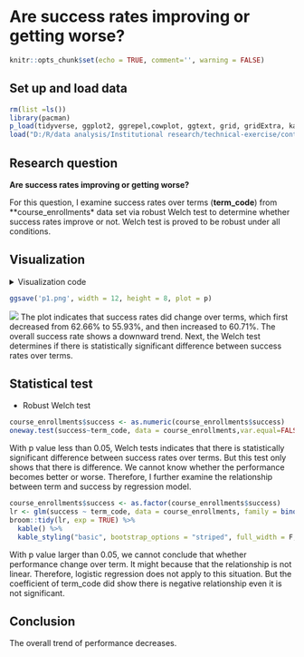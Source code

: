 
# Are success rates improving or getting worse?

```r
knitr::opts_chunk$set(echo = TRUE, comment='', warning = FALSE)
```


## Set up and load data

```r
rm(list =ls())
library(pacman)
p_load(tidyverse, ggplot2, ggrepel,cowplot, ggtext, grid, gridExtra, kableExtra)
load("D:/R/data analysis/Institutional research/technical-exercise/content/docs/questions/data_230214_1659.Rdata")
```

## Research question
**Are success rates improving or getting worse?**

For this question, I examine success rates over terms (**term_code**) from **course_enrollments* data set via robust Welch test to determine whether success rates improve or not. 
Welch test is proved to be robust under all conditions.



## Visualization
<details><summary>Visualization code</summary>
```r
course_enrollments %>%
  group_by(term_code) %>%
  count(success) %>%
  mutate(
    percent = round(100*n/sum(n),2)
    ) %>%
  filter(success == "Y") %>%
  ungroup() %>%
  ggplot(
    aes(x= term_code, y = percent)
    ) +

  geom_line(size = 1, color = "black") +
  geom_point(
    aes(fill = term_code), shape = 21, size = 4.5, show.legend = F) +
  expand_limits(y = 0) +
  geom_text_repel(
    aes(label = precent), 
    size = 6, point.padding = .2) +
  scale_x_continuous(breaks = seq(1,6, by = 1)) +
  scale_y_continuous(
    limits = c(50,70),
    breaks = seq(50,70, by= 5),
    labels = c(0,seq(55, 70, by =5)),
    expand = c(0,0,0.05,0)
  ) +
  labs(
    x = "Term",
    y = "Success rate(%)\n",
    title = "Change in success rate over time"
  ) +
  scale_fill_viridis_c() +
  scale_alpha_discrete('Success rate') +
  theme_classic() +
  theme(
        legend.position = "none",
        axis.title.y = element_text(face = "bold", vjust = 0.9, size = 18),
        axis.title.x = element_text(face = "bold", vjust = 0.9, size = 18),
        axis.text = element_text(colour = "black", size = 16),
        plot.title = element_text(face = "bold", size = 28)
  ) 

gt <- ggplotGrob(p)
is_yaxis <- which(gt$layout$name == "axis-l")
yaxis <- gt$grobs[[is_yaxis]]
# You should grab the polyline child
yline <- yaxis$children[[1]]
yline$x <- unit(rep(1, 4), "npc")
yline$y <- unit(c(0, 0.1, 1, 0.15), "npc")
yline$id <- c(1, 1, 2, 2)
yline$arrow <- arrow(angle = 90)
yaxis$children[[1]] <- yline
gt$grobs[[is_yaxis]] <- yaxis
# grid plotting syntax
p <- grid.arrange(gt)      
```
</details>


```r
ggsave('p1.png', width = 12, height = 8, plot = p)
```


![](/images/p1.png)
The plot indicates that success rates did change over terms, which first decreased from 62.66% to 55.93%, and then increased to 60.71%. The overall success rate shows a downward trend. Next, the Welch test determines if there is statistically significant difference between success rates over terms.


## Statistical test
+ Robust Welch test
```r
course_enrollments$success <- as.numeric(course_enrollments$success)
oneway.test(success~term_code, data = course_enrollments,var.equal=FALSE)
```
With p value less than 0.05, Welch tests indicates that there is statistically significant difference between success rates over terms. But this test only shows that there is difference. We cannot know whether the performance becomes better or worse. Therefore, I further examine the relationship between term and success by regression model.

```r
course_enrollments$success <- as.factor(course_enrollments$success)
lr <- glm(success ~ term_code, data = course_enrollments, family = binomial(link = "logit"))
broom::tidy(lr, exp = TRUE) %>%
  kable() %>% 
  kable_styling("basic", bootstrap_options = "striped", full_width = F, position = "left")
```

With p value larger than 0.05, we cannot conclude that whether performance change over term. It might because that the relationship is not linear. Therefore, logistic regression does not apply to this situation. But the coefficient of term_code did show there is negative relationship even it is not significant. 


## Conclusion
The overall trend of performance decreases. 
